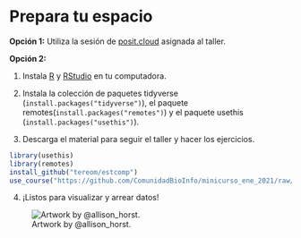 # Prepara tu espacio {-}

**Opción 1:** Utiliza la sesión de [posit.cloud](https://posit.cloud/) asignada al taller.


**Opción 2:** 

1. Instala [R](https://cran.r-project.org) y [RStudio](https://www.rstudio.com/products/rstudio/download/) en tu computadora.

2. Instala la colección de paquetes tidyverse (`install.packages("tidyverse")`), 
el paquete remotes(`install.packages("remotes")`) y 
el paquete usethis (`install.packages("usethis")`).

3. Descarga el material para seguir el taller y hacer los ejercicios.

```r
library(usethis)
library(remotes)
install_github("tereom/estcomp")
use_course("https://github.com/ComunidadBioInfo/minicurso_ene_2021/raw/main/_material.zip")
```

4. ¡Listos para visualizar y arrear datos!

![Artwork by \@allison_horst.](https://raw.githubusercontent.com/allisonhorst/stats-illustrations/master/rstats-artwork/dplyr_wrangling.png)